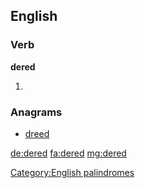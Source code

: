 ==English==

===Verb===
'''dered'''

# {{past of|dere}}

===Anagrams===
* [[dreed#English|dreed]]

[[Category:English palindromes]]

[[de:dered]]
[[fa:dered]]
[[mg:dered]]